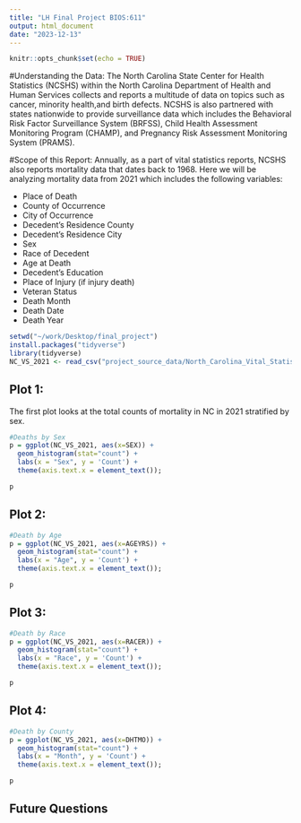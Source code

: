 ```yaml
---
title: "LH Final Project BIOS:611"
output: html_document
date: "2023-12-13"
---
```


```r
knitr::opts_chunk$set(echo = TRUE)
```

#Understanding the Data: 
The North Carolina State Center for Health Statistics (NCSHS) within the North Carolina Department of Health and Human Services collects and reports a multitude of data on topics such as cancer, minority health,and birth defects. NCSHS is also partnered with states nationwide to provide surveillance data 
which includes the Behavioral Risk Factor Surveillance System (BRFSS), Child Health Assessment Monitoring Program (CHAMP), and Pregnancy Risk Assessment Monitoring System (PRAMS). 

#Scope of this Report: 
Annually, as a part of vital statistics reports, NCSHS also reports mortality data that dates back to 1968. Here we will be analyzing mortality data from 2021 which includes the following variables: 

- Place of Death 
- County of Occurrence
- City of Occurrence
- Decedent's Residence County 
- Decedent's Residence City 
- Sex 
- Race of Decedent 
- Age at Death 
- Decedent's Education 
- Place of Injury (if injury death)
- Veteran Status
- Death Month 
- Death Date 
- Death Year

```r

setwd("~/work/Desktop/final_project")
install.packages("tidyverse")
library(tidyverse) 
NC_VS_2021 <- read_csv("project_source_data/North_Carolina_Vital_Statistics_2021.csv")

```

## Plot 1: 
The first plot looks at the total counts of mortality in NC in 2021 stratified by sex.
```r

#Deaths by Sex
p = ggplot(NC_VS_2021, aes(x=SEX)) +
  geom_histogram(stat="count") +
  labs(x = "Sex", y = 'Count') +
  theme(axis.text.x = element_text());

p
```


## Plot 2: 

``` r
#Death by Age
p = ggplot(NC_VS_2021, aes(x=AGEYRS)) +
  geom_histogram(stat="count") +
  labs(x = "Age", y = 'Count') +
  theme(axis.text.x = element_text());

p


```

## Plot 3: 

``` r
#Death by Race
p = ggplot(NC_VS_2021, aes(x=RACER)) +
  geom_histogram(stat="count") +
  labs(x = "Race", y = 'Count') +
  theme(axis.text.x = element_text());

p

```

## Plot 4: 

``` r
#Death by County
p = ggplot(NC_VS_2021, aes(x=DHTMO)) +
  geom_histogram(stat="count") +
  labs(x = "Month", y = 'Count') +
  theme(axis.text.x = element_text());

p

```



## Future Questions